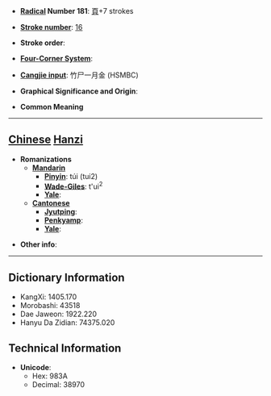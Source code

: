 * '''[[Wiktionary:Chinese radical index| Radical]] Number 181''': [[Wiktionary:Chinese radical index 頁|頁]]+7 strokes

* '''[[Wiktionary:Chinese total strokes index|Stroke number]]''': [[Wiktionary:Chinese total strokes index 16|16]]

* '''Stroke order''': 

* '''[[Wiktionary:Chinese four corner index|Four-Corner System]]''': 

* '''[[Wiktionary:Chinese Cangjie index|Cangjie input]]''': 竹尸一月金 (HSMBC)

* '''Graphical Significance and Origin''': 

* '''Common Meaning'''

----

== [[Chinese]] [[Hanzi]] ==

* '''Romanizations'''
** '''[[Mandarin]]'''
*** '''[[Pinyin]]''': túi (tui2)
*** '''[[Wade-Giles]]''': t'ui<sup>2</sup>
*** '''[[Yale]]''': 
** '''[[Cantonese]]'''
*** '''[[Jyutping]]''':
*** '''[[Penkyamp]]''': 
*** '''[[Yale]]''': 

* '''Other info''': 

----

== Dictionary Information ==

* KangXi: 1405.170
* Morobashi: 43518
* Dae Jaweon: 1922.220
* Hanyu Da Zidian: 74375.020

== Technical Information ==

* '''Unicode''':
** Hex: 983A
** Decimal: 38970